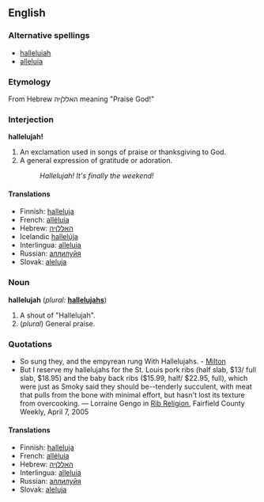 ==English==

===Alternative spellings===
*[[halleluiah]]<!--I don't know this one...--><!-- It's older, I think, and more phonetic --dmh -->
*[[alleluia]]

===Etymology===
From Hebrew האללןיה meaning "Praise God!"

===Interjection===
'''hallelujah!'''
# An exclamation used in songs of praise or thanksgiving to God.
# A general expression of gratitude or adoration.
#: ''Hallelujah!  It's finally the weekend!''

<!-- originally fi fr ia sk were under a "noun and interjection" heading, please make any corrections -->
====Translations====
*Finnish: [[halleluja]]
*French: [[alléluia]]
*Hebrew: [[האללןיה]]
*Icelandic [[hallelúja]]
*Interlingua: [[alleluia#Interlingua|alleluia]]
*Russian: [[аллилуйя]]
*Slovak: [[aleluja]]

===Noun===
'''hallelujah'''  (''plural:'' '''[[hallelujahs]]''')
# A shout of "Hallelujah".
# (''plural'') General praise.

===Quotations===
*So sung they, and the empyrean rung With Hallelujahs. - [[Milton]]
*But I reserve my hallelujahs for the St. Louis pork ribs (half slab, $13/ full slab, $18.95) and the baby back ribs ($15.99, half/ $22.95, full), which were just as Smoky said they should be--tenderly succulent, with meat that pulls from the bone with minimal effort, but hasn't lost its texture from overcooking. &mdash; Lorraine Gengo in [http://www.fairfieldweekly.com/gbase/Dining/content?oid=oid:106817 Rib Religion], Fairfield County Weekly, April 7, 2005

<!-- originally fi fr ia sk were under a "noun and interjection" heading, please make any corrections -->
====Translations====
*Finnish: [[halleluja]]
*French: [[alléluia]]
*Hebrew: [[האללןיה]]
*Interlingua: [[alleluia#Interlingua|alleluia]]
*Russian: [[аллилуйя]]
*Slovak: [[aleluja]]